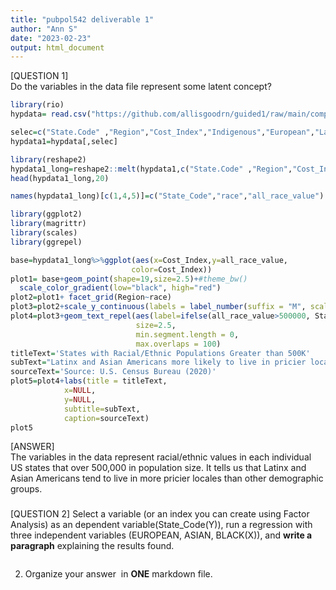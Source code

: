 ```yaml
---
title: "pubpol542 deliverable 1"
author: "Ann S"
date: "2023-02-23"
output: html_document
---
```


[QUESTION 1]\
Do the variables in the data file represent some latent concept?

```r
library(rio)
hypdata= read.csv("https://github.com/allisgoodrn/guided1/raw/main/complete1.csv", stringsAsFactors = FALSE)

selec=c("State.Code" ,"Region","Cost_Index","Indigenous","European","Latinx","African","Asian")
hypdata1=hypdata[,selec]

library(reshape2)
hypdata1_long=reshape2::melt(hypdata1,c("State.Code" ,"Region","Cost_Index"))
head(hypdata1_long,20)

names(hypdata1_long)[c(1,4,5)]=c("State_Code","race","all_race_value")

library(ggplot2)
library(magrittr)
library(scales)
library(ggrepel)

base=hypdata1_long%>%ggplot(aes(x=Cost_Index,y=all_race_value,
                           color=Cost_Index))
plot1= base+geom_point(shape=19,size=2.5)+#theme_bw()
  scale_color_gradient(low="black", high="red")
plot2=plot1+ facet_grid(Region~race)
plot3=plot2+scale_y_continuous(labels = label_number(suffix = "M", scale = 1e-6)) 
plot4=plot3+geom_text_repel(aes(label=ifelse(all_race_value>500000, State_Code, "")),
                            size=2.5, 
                            min.segment.length = 0,
                            max.overlaps = 100)
titleText='States with Racial/Ethnic Populations Greater than 500K'
subText="Latinx and Asian Americans more likely to live in pricier locales"
sourceText='Source: U.S. Census Bureau (2020)'
plot5=plot4+labs(title = titleText,
            x=NULL,
            y=NULL, 
            subtitle=subText,
            caption=sourceText)
plot5

```

[ANSWER]\
The variables in the data represent racial/ethnic values in each individual US states that over 500,000 in population size. It tells us that Latinx and Asian Americans tend to live in more pricier locales than other demographic groups.

###
[QUESTION 2]
Select a variable (or an index you can create using Factor Analysis) as an dependent
variable(State_Code(Y)), run a regression with three independent variables
(EUROPEAN, ASIAN, BLACK(X)), and **write a paragraph** explaining the
results found.


```r


```

2. Organize your answer  in **ONE** markdown file.


